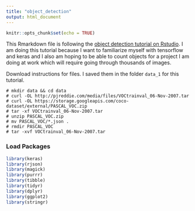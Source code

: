 ```yaml
---
title: "object_detection"
output: html_document
---
```


```r
knitr::opts_chunk$set(echo = TRUE)
```

This Rmarkdown file is following the [object detection tutorial on Rstudio](https://blogs.rstudio.com/tensorflow/posts/2018-11-05-naming-locating-objects/).  I am doing this tutorial because I want to familiarize myself with tensorflow and keras and I also am hoping to be able to count objects for a project I am doing at work which will require going through thousands of images. 

Download instructions for files.  I saved them in the folder `data_1` for this tutorial. 

```
# mkdir data && cd data
# curl -OL http://pjreddie.com/media/files/VOCtrainval_06-Nov-2007.tar
# curl -OL https://storage.googleapis.com/coco-dataset/external/PASCAL_VOC.zip
# tar -xf VOCtrainval_06-Nov-2007.tar
# unzip PASCAL_VOC.zip
# mv PASCAL_VOC/*.json .
# rmdir PASCAL_VOC
# tar -xvf VOCtrainval_06-Nov-2007.tar

```
### Load Packages
```r
library(keras)
library(rjson)
library(magick)
library(purrr)
library(tibble)
library(tidyr)
library(dplyr)
library(ggplot2)
library(stringr)
```

